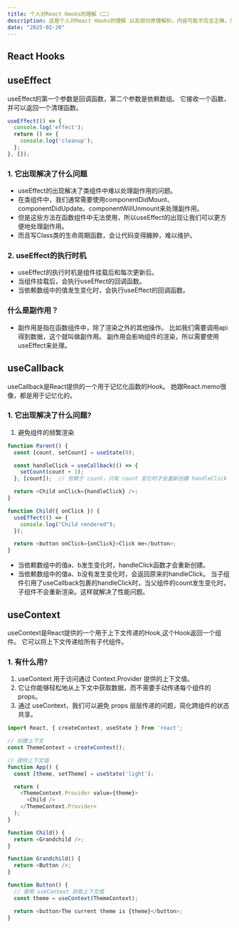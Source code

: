 ```yaml
---
title: 个人对React Hooks的理解（二）
description: 这是个人对React Hooks的理解 以及部分原理解析。内容可能不完全正确，仅供参考。
date: "2025-02-20"
---
```


## React Hooks

## useEffect
useEffect的第一个参数是回调函数，第二个参数是依赖数组。
它接收一个函数，并可以返回一个清理函数。
```js
useEffect(() => {
  console.log('effect');
  return () => {
    console.log('cleanup');
  };
}, []);
```
### 1. 它出现解决了什么问题
- useEffect的出现解决了类组件中难以处理副作用的问题。
- 在类组件中，我们通常需要使用componentDidMount、componentDidUpdate、componentWillUnmount来处理副作用。
- 但是这些方法在函数组件中无法使用，所以useEffect的出现让我们可以更方便地处理副作用。
- 而且写Class类的生命周期函数，会让代码变得臃肿，难以维护。
### 2. useEffect的执行时机
- useEffect的执行时机是组件挂载后和每次更新后。
- 当组件挂载后，会执行useEffect的回调函数。
- 当依赖数组中的值发生变化时，会执行useEffect的回调函数。
### 什么是副作用？
- 副作用是指在函数组件中，除了渲染之外的其他操作。
比如我们需要调用api得到数据，这个就叫做副作用。
副作用会影响组件的渲染，所以需要使用useEffect来处理。




## useCallback
useCallback是React提供的一个用于记忆化函数的Hook。
她跟React.memo很像，都是用于记忆化的。
### 1. 它出现解决了什么问题?
1. 避免组件的频繁渲染
```js
function Parent() {
  const [count, setCount] = useState(0);

  const handleClick = useCallback(() => {
    setCount(count + 1);
  }, [count]);  // 依赖于 count，只有 count 变化时才会重新创建 handleClick

  return <Child onClick={handleClick} />;
}

function Child({ onClick }) {
  useEffect(() => {
    console.log("Child rendered");
  });

  return <button onClick={onClick}>Click me</button>;
}
```
- 当依赖数组中的值a、b发生变化时，handleClick函数才会重新创建。
- 当依赖数组中的值a、b没有发生变化时，会返回原来的handleClick。
当子组件引用了useCallback包裹的handleClick时，当父组件的count发生变化时，子组件不会重新渲染。这样就解决了性能问题。

## useContext
useContext是React提供的一个用于上下文传递的Hook,这个Hook返回一个组件。
它可以将上下文传递给所有子代组件。
### 1. 有什么用?
1. useContext 用于访问通过 Context.Provider 提供的上下文值。
2. 它让你能够轻松地从上下文中获取数据，而不需要手动传递每个组件的 props。
3. 通过 useContext，我们可以避免 props 层层传递的问题，简化跨组件的状态共享。
```js
import React, { createContext, useState } from 'react';

// 创建上下文
const ThemeContext = createContext();

// 提供上下文值
function App() {
  const [theme, setTheme] = useState('light');

  return (
    <ThemeContext.Provider value={theme}>
      <Child />
    </ThemeContext.Provider>
  );
}

function Child() {
  return <Grandchild />;
}

function Grandchild() {
  return <Button />;
}

function Button() {
  // 使用 useContext 获取上下文值
  const theme = useContext(ThemeContext);

  return <button>The current theme is {theme}</button>;
}
```